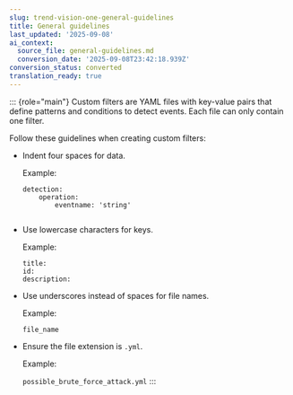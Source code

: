 ```yaml
---
slug: trend-vision-one-general-guidelines
title: General guidelines
last_updated: '2025-09-08'
ai_context:
  source_file: general-guidelines.md
  conversion_date: '2025-09-08T23:42:18.939Z'
conversion_status: converted
translation_ready: true
---
```


::: {role="main"}
Custom filters are YAML files with key-value pairs that define patterns and conditions to detect events. Each file can only contain one filter.

Follow these guidelines when creating custom filters:

- Indent four spaces for data.

  Example:

  ``` codeblock
  detection:
      operation:
          eventname: 'string'
      
  ```

- Use lowercase characters for keys.

  Example:

  ``` codeblock
  title:
  id:
  description:
  ```

- Use underscores instead of spaces for file names.

  Example:

  `file_name`

- Ensure the file extension is `.yml`.

  Example:

  `possible_brute_force_attack.yml`
:::
